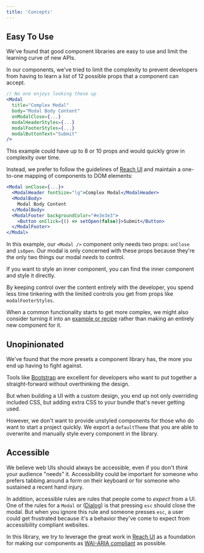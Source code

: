 ```yaml
---
title: 'Concepts'
---
```


## Easy To Use
We've found that good component libraries are easy to use and limit the learning curve of new APIs.

In our components, we've tried to limit the complexity to prevent developers from having to learn a list of 12 possible props that a component can accept.

```jsx highlightOnly
// No one enjoys looking these up
<Modal
  title="Complex Modal"
  body="Modal Body Content"
  onModalClose={...}
  modalHeaderStyles={...}
  modalFooterStyles={...}
  modalButtonText="Submit"
/>
```

This example could have up to 8 or 10 props and would quickly grow in complexity over time.

Instead, we prefer to follow the guidelines of [Reach UI](https://gist.github.com/ryanflorence/e5c794e6093d16a69fa88d2112a292f7#one-to-one-rendered-dom-element-to-reach-component) and maintain a one-to-one mapping of components to DOM elements:

```jsx highlightOnly
<Modal onClose={...}>
  <ModalHeader fontSize="lg">Complex Modal</ModalHeader>
  <ModalBody>
    Modal Body Content
  </ModalBody>
  <ModalFooter backgroundColor="#e3e3e3">
    <Button onClick={() => setOpen(false)}>Submit</Button>
  </ModalFooter>
</Modal>
```

In this example, our `<Modal />` component only needs two props: `onClose` and `isOpen`. Our modal is only concerned with these props because they're the only two things our modal _needs_ to control.

If you want to style an inner component, you can find the inner component and style it directly.

By keeping control over the content entirely with the developer, you spend less time tinkering with the limited controls you get from props like `modalFooterStyles`.

When a common functionality starts to get more complex, we might also consider turning it into an [example or recipe](/examples/Forms/) rather than making an entirely new component for it.

## Unopinionated
We've found that the more presets a component library has, the more you end up having to fight against.

Tools like [Bootstrap](https://getbootstrap.com/) are excellent for developers who want to put together a straight-forward without overthinking the design.

But when building a UI with a custom design, you end up not only overriding included CSS, but adding extra CSS to your bundle that's never getting used.

However, we don't want to provide unstyled components for those who do want to start a project quickly. We export a `defaultTheme` that you are able to overwrite and manually style every component in the library.

## Accessible
We believe web UIs should always be accessible, even if you don't _think_ your audience "needs" it. Accessibility could be important for someone who prefers tabbing around a form on their keyboard or for someone who sustained a recent hand injury.

In addition, accessible rules are rules that people come to _expect_ from a UI. One of the rules for a `Modal` or ([Dialog](https://www.w3.org/TR/wai-aria-practices-1.2/#dialog_modal)) is that pressing `esc` should close the modal. But when you ignore this rule and someone presses `esc`, a user could get frustrated because it's a behavior they've come to expect from accessibility compliant websites.

In this library, we try to leverage the great work in [Reach UI](https://reacttraining.com/reach-ui/) as a foundation for making our components as [WAI-ARIA compliant](https://www.w3.org/TR/wai-aria-practices-1.2/) as possible.